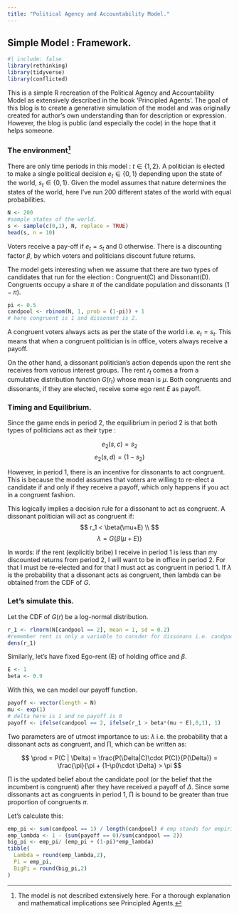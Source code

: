 ```yaml
---
title: "Political Agency and Accountability Model."
---
```


## Simple Model : Framework.

```r
#| include: false
library(rethinking)
library(tidyverse)
library(conflicted)
```

This is a simple R recreation of the Political Agency and Accountability Model as extensively described in the book 'Principled Agents'. The goal of this blog is to create a generative simulation of the model and was originally created for author's own understanding than for description or expression. However, the blog is public (and especially the code) in the hope that it helps someone.

### The environment[^1]

[^1]: The model is not described extensively here. For a thorough explanation and mathematical implications see Principled Agents.

There are only time periods in this model : $t\in \{1,2\}$. A politician is elected to make a single political decision $e_t \in \{0,1\}$ depending upon the state of the world, $s_t \in \{0,1\}$. Given the model assumes that nature determines the states of the world, here I've run 200 different states of the world with equal probabilities. 

```r
N <- 200
#sample states of the world.
s <- sample(c(0,1), N, replace = TRUE)
head(s, n = 10)
```

Voters receive a pay-off if $e_t = s_t$ and $0$ otherwise. There is a discounting factor $\beta$, by which voters and politicians discount future returns.

The model gets interesting when we assume that there are two types of candidates that run for the election : Congruent(C) and Dissonant(D). Congruents occupy a share $\pi$ of the candidate population and dissonants $(1-\pi)$.

```r
pi <- 0.5
candpool <- rbinom(N, 1, prob = (1-pi)) + 1 
# here congruent is 1 and dissonant is 2.
```

A congruent voters always acts as per the state of the world i.e. $e_t = s_t$. This means that when a congruent politician is in office, voters always receive a payoff.

On the other hand, a dissonant politician's action depends upon the rent she receives from various interest groups. The rent $r_t$ comes a from a cumulative distribution function $G(r_t)$ whose mean is $\mu$. Both congruents and dissonants, if they are elected, receive some ego rent $E$ as payoff.

### Timing and Equilibrium.

Since the game ends in period 2, the equilibrium in period 2 is that both types of politicians act as their type :

$$
e_2(s,c) = s_2
$$
$$
e_2(s,d) = (1-s_2)
$$

However, in period 1, there is an incentive for dissonants to act congruent. This is because the model assumes that voters are willing to re-elect a candidate if and only if they receive a payoff, which only happens if you act in a congruent fashion.

This logically implies a decision rule for a dissonant to act as congruent. A dissonant politician will act as congruent if:$$
r_1 < \beta(\mu+E) \\
$$
$$
\lambda = G\{\beta(\mu+E)\}
$$

In words: if the rent (explicitly bribe) I receive in period 1 is less than my discounted returns from period 2, I will want to be in office in period 2. For that I must be re-elected and for that I must act as congruent in period 1. If $\lambda$ is the probability that a dissonant acts as congruent, then lambda can be obtained from the CDF of $G$.

### Let's simulate this.

Let the CDF of $G(r)$ be a log-normal distribution.

```r
r_1 <- rlnorm(N[candpool == 2], mean = 1, sd = 0.2)
#remember rent is only a variable to consder for dissonans i.e. candpool == 2
dens(r_1)
```

Similarly, let's have fixed Ego-rent (E) of holding office and $\beta$.

```r
E <- 1
beta <- 0.9
```

With this, we can model our payoff function.

```r
payoff <- vector(length = N) 
mu <- exp(1)
# delta here is 1 and no payoff is 0
payoff <- ifelse(candpool == 2, ifelse(r_1 > beta*(mu + E),0,1), 1)
```

Two parameters are of utmost importance to us: $\lambda$ i.e. the probability that a dissonant acts as congruent, and $\prod$, which can be written as:

$$
\prod = P(C | \Delta) = \frac{P(\Delta|C)\cdot P(C)}{P(\Delta)} = \frac{\pi}{\pi + (1-\pi)\cdot \Delta} > \pi
$$

$\prod$ is the updated belief about the candidate pool (or the belief that the incumbent is congruent) after they have received a payoff of $\Delta$. Since some dissonants act as congruents in period 1, $\prod$ is bound to be greater than true proportion of congruents $\pi$.

Let's calculate this:

```r
emp_pi <- sum(candpool == 1) / length(candpool) # emp stands for empirical pi. While true pi is 0.5, emp_pi may change depending upon the sample/simulation
emp_lambda <- 1 - (sum(payoff == 0)/sum(candpool == 2))
big_pi <- emp_pi/ (emp_pi + (1-pi)*emp_lambda)
tibble(
  Lambda = round(emp_lambda,2),
  Pi = emp_pi,
  BigPi = round(big_pi,2)
)
```
